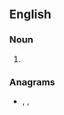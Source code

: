 ==English==

===Noun===
{{head|en|noun plural form}}

# {{plural of|naik|lang=en}}

===Anagrams===
* {{l|en|ask in}}, {{l|en|askin'}}, {{l|en|kinas}}